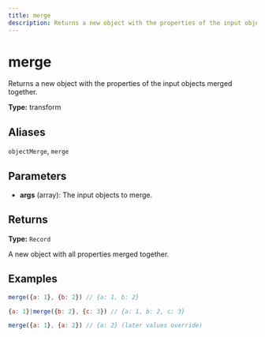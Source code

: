 ```yaml
---
title: merge
description: Returns a new object with the properties of the input objects merged together.
---
```


# merge

Returns a new object with the properties of the input objects merged together.

**Type:** transform

## Aliases

`objectMerge`, `merge`

## Parameters

- **args** (array): The input objects to merge.

## Returns

**Type:** `Record`

A new object with all properties merged together.

## Examples

```javascript
merge({a: 1}, {b: 2}) // {a: 1, b: 2}
```

```javascript
{a: 1}|merge({b: 2}, {c: 3}) // {a: 1, b: 2, c: 3}
```

```javascript
merge({a: 1}, {a: 2}) // {a: 2} (later values override)
```
